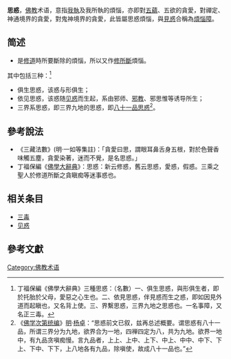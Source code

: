 {{refimprove|time=2017-07-31T03:38:43+00:00}}
{{佛教}}
'''思惑'''，[[佛教|佛教]]术语，意指[[我執|我執]]及我所執的煩惱，亦即對[[五蘊|五蘊]]、五欲的貪愛，對禪定、神通境界的貪愛，對鬼神境界的貪愛，此皆屬思惑煩惱，與[[見惑|見惑]]合稱為[[煩惱障|煩惱障]]。

== 简述 ==
* 是[[修道|修道]]時所要斷除的煩惱，所以又作[[修所斷|修所斷]]煩惱。
其中包括三种：<ref>丁福保編《佛學大辭典》三種思惑：（名數）一、俱生思惑，與形俱生者，即於托胎於父母，愛惡之心生也。二、依見思惑，伴見惑而生之惑，即如因見外道而起瞋也，又名背上使。三、界繫思惑，三界九地之思惑也。一名事障，又名正三毒。 </ref>
*俱生思惑，该惑与形俱生；
*依见思惑，该惑随[[见惑|见惑]]而生起，系由邪师、[[邪教|邪教]]、邪思惟等诱导所生；
*三界系思惑，即三界九地的思惑，即[[八十一品思惑|八十一品思惑]]<ref>《[[佛学次第统编|佛学次第统编]]》[[明|明]]·[[杨卓|杨卓]]：“思惑前文已叙，兹再总述概要。谓思惑有八十一品，所谓三界分为九地，欲界合为一地，四禅四定为八，共为九地。欲界一地中，有九品贪嗔痴慢。言九品者，上上、上中、上下、中上、中中、中下、下上、下中、下下，上八地各有九品，除嗔使，故成八十一品也。”</ref>。
==參考說法==
* 《三藏法數》(明‧一如等集註)：「貪愛曰思，謂眼耳鼻舌身五根，對於色聲香味觸五塵，貪愛染著，迷而不覺，是名思惑。」
* 丁福保編《[[佛學大辭典|佛學大辭典]]》：思惑：新云修惑，舊云思惑，愛惑，假惑。三乘之聖人於修道所斷之貪瞋痴等迷事惑也。

== 相关条目 ==
*[[三毒|三毒]]
*[[见惑|见惑]]

==參考文獻==
{{wikisource|佛學大辭典/三種思惑}}
{{wikisource|佛學大辭典/九地九品思惑}}
{{reflist}}

[[Category:佛教术语|Category:佛教术语]]
